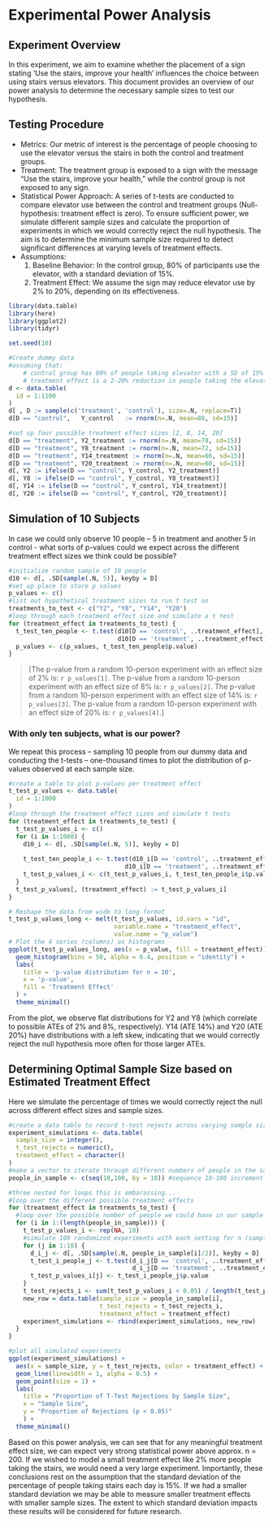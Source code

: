 # Experimental Power Analysis

## Experiment Overview

In this experiment, we aim to examine whether the placement of a sign stating ‘Use the stairs, improve your
health’ influences the choice between using stairs versus elevators. This document provides an overview of our
power analysis to determine the necessary sample sizes to test our hypothesis.

## Testing Procedure

- Metrics: Our metric of interest is the percentage of people choosing to use the elevator versus the stairs in both
the control and treatment groups.
- Treatment: The treatment group is exposed to a sign with the message “Use the stairs, improve your health,”
while the control group is not exposed to any sign.
- Statistical Power Approach: A series of t-tests are conducted to compare elevator use between the control and
treatment groups (Null-hypothesis: treatment effect is zero). To ensure sufficient power, we simulate different
sample sizes and calculate the proportion of experiments in which we would correctly reject the null hypothesis.
The aim is to determine the minimum sample size required to detect significant differences at varying levels of
treatment effects.
- Assumptions: 
    1. Baseline Behavior: In the control group, 80% of participants use the elevator, with a standard deviation of 15%. 
    2. Treatment Effect: We assume the sign may reduce elevator use by 2% to 20%, depending on its effectiveness.
    
```r
library(data.table)
library(here)
library(ggplot2)
library(tidyr)

set.seed(10)
```

```r
#Create dummy data
#assuming that: 
    # control group has 80% of people taking elevator with a SD of 15%
    # treatment effect is a 2-20% reduction in people taking the elevator'
d <- data.table(
  id = 1:1100
) 
d[ , D := sample(c('treatment', 'control'), size=.N, replace=T)]
d[D == "control",   Y_control   := rnorm(n=.N, mean=80, sd=15)]

#set up four possible treatment effect sizes [2, 8, 14, 20]
d[D == "treatment", Y2_treatment := rnorm(n=.N, mean=78, sd=15)]
d[D == "treatment", Y8_treatment := rnorm(n=.N, mean=72, sd=15)]
d[D == "treatment", Y14_treatment := rnorm(n=.N, mean=66, sd=15)]
d[D == "treatment", Y20_treatment := rnorm(n=.N, mean=60, sd=15)]
d[, Y2 := ifelse(D == "control", Y_control, Y2_treatment)]
d[, Y8 := ifelse(D == "control", Y_control, Y8_treatment)]
d[, Y14 := ifelse(D == "control", Y_control, Y14_treatment)]
d[, Y20 := ifelse(D == "control", Y_control, Y20_treatment)]

```

## Simulation of 10 Subjects
In case we could only observe 10 people – 5 in treatment and another 5 in control - what sorts of p-values could we expect across the different treatment effect sizes we
think could be possible?

```r
#initialize random sample of 10 people
d10 <- d[, .SD[sample(.N, 5)], keyby = D]
#set up place to store p values
p_values <- c()
#list out hypothetical treatment sizes to run t test on
treatments_to_test <- c("Y2", "Y8", "Y14", "Y20")
#loop through each treatment effect size and simulate a t test
for (treatment_effect in treatments_to_test) {
  t_test_ten_people <- t.test(d10[D == 'control', ..treatment_effect],
                              d10[D == 'treatment', ..treatment_effect])
  p_values <- c(p_values, t_test_ten_people$p.value)
}
```

> [The p-value from a random 10-person experiment with an effect size of 2% is: `r p_values[1]`. 
  The p-value from a random 10-person experiment with an effect size of 8% is: `r p_values[2]`.
  The p-value from a random 10-person experiment with an effect size of 14% is: `r p_values[3]`.
  The p-value from a random 10-person experiment with an effect size of 20% is: `r p_values[4]`.]

### With only ten subjects, what is our power? 
We repeat this process -- sampling 10 people from our dummy data and conducting the t-tests -- one-thousand times to plot the distribution of p-values observed at each sample size.

```r
#create a table to plot p-values per treatment effect
t_test_p_values <- data.table(
  id = 1:1000
) 
#loop through the treatment effect sizes and simulate t tests
for (treatment_effect in treatments_to_test) {
  t_test_p_values_i <- c()
  for (i in 1:1000) {
    d10_i <- d[, .SD[sample(.N, 5)], keyby = D]
    
    t_test_ten_people_i <- t.test(d10_i[D == 'control', ..treatment_effect],
                                d10_i[D == 'treatment', ..treatment_effect])
    t_test_p_values_i <- c(t_test_p_values_i, t_test_ten_people_i$p.value)
  }
  t_test_p_values[, (treatment_effect) := t_test_p_values_i]
}
```


```r
# Reshape the data from wide to long format
t_test_p_values_long <- melt(t_test_p_values, id.vars = "id", 
                             variable.name = "treatment_effect", 
                             value.name = "p_value")
# Plot the 4 series (columns) as histograms
ggplot(t_test_p_values_long, aes(x = p_value, fill = treatment_effect)) + 
  geom_histogram(bins = 50, alpha = 0.4, position = "identity") + 
  labs(
    title = 'p-value distribution for n = 10',
    x = 'p-value',
    fill = 'Treatment Effect'
  ) + 
  theme_minimal()
```
From the plot, we observe flat distributions for Y2 and Y8 (which correlate to possible ATEs of 2% and 8%, respectively). Y14 (ATE 14%) and Y20 (ATE 20%) have distributions with a left skew, indicating that we would correctly reject the null hypothesis more often for those larger ATEs.


## Determining Optimal Sample Size based on Estimated Treatment Effect 
Here we simulate the percentage of times we would correctly reject the null across different effect sizes and sample sizes. 

```r

#create a data table to record t-test rejects across varying sample sizes
experiment_simulations <- data.table(
  sample_size = integer(),
  t_test_rejects = numeric(),
  treatment_effect = character()
)
#make a vector to iterate through different numbers of people in the sample
people_in_sample <- c(seq(10,100, by = 10)) #sequence 10-100 increment by 10 

#three nested for loops this is embarassing... 
#loop over the different possible treatment effects
for (treatment_effect in treatments_to_test) {
  #loop over the possible number of people we could have in our sample
  for (i in 1:(length(people_in_sample))) {
    t_test_p_values_i <- rep(NA, 10) 
    #simulate 100 randomized experiments with each setting for n (sample size)
    for (j in 1:10) {
      d_i_j <- d[, .SD[sample(.N, people_in_sample[i]/2)], keyby = D]
      t_test_i_people_j <- t.test(d_i_j[D == 'control', ..treatment_effect],
                                  d_i_j[D == 'treatment', ..treatment_effect])
      t_test_p_values_i[j] <- t_test_i_people_j$p.value
    }
    t_test_rejects_i <- sum(t_test_p_values_i < 0.05) / length(t_test_p_values_i)
    new_row = data.table(sample_size = people_in_sample[i],
                         t_test_rejects = t_test_rejects_i, 
                         treatment_effect = treatment_effect)
    experiment_simulations <- rbind(experiment_simulations, new_row)
  }
}
```

```r
#plot all simulated experiments
ggplot(experiment_simulations) +
  aes(x = sample_size, y = t_test_rejects, color = treatment_effect) + 
  geom_line(linewidth = 1, alpha = 0.5) +  
  geom_point(size = 1) +  
  labs(
    title = "Proportion of T-Test Rejections by Sample Size",
    x = "Sample Size",
    y = "Proportion of Rejections (p < 0.05)"
    ) +
  theme_minimal()
```

Based on this power analysis, we can see that for any meaningful treatment effect size, we can expect very strong statistical power above approx. n = 200. If we wished to model a small treatment effect like 2% more people taking the stairs, we would need a very large experiment. Importantly, these conclusions rest on the assumption that the standard deviation of the percentage of people taking stairs each day is 15%. If we had a smaller standard deviation we may be able to measure smaller treatment effects with smaller sample sizes. The extent to which standard deviation impacts these results will be considered for future research.
